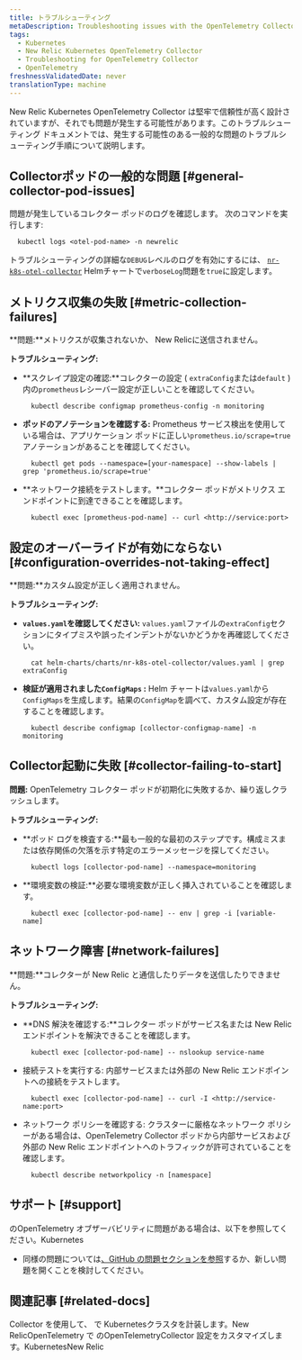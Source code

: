 ```yaml
---
title: トラブルシューティング
metaDescription: Troubleshooting issues with the OpenTelemetry Collector in Kubernetes.
tags:
  - Kubernetes
  - New Relic Kubernetes OpenTelemetry Collector
  - Troubleshooting for OpenTelemetry Collector
  - OpenTelemetry
freshnessValidatedDate: never
translationType: machine
---
```


New Relic Kubernetes OpenTelemetry Collector は堅牢で信頼性が高く設計されていますが、それでも問題が発生する可能性があります。このトラブルシューティング ドキュメントでは、発生する可能性のある一般的な問題のトラブルシューティング手順について説明します。

## Collectorポッドの一般的な問題 [#general-collector-pod-issues]

問題が発生しているコレクター ポッドのログを確認します。 次のコマンドを実行します:

```shell
  kubectl logs <otel-pod-name> -n newrelic
```

トラブルシューティングの詳細な`DEBUG`レベルのログを有効にするには、 [`nr-k8s-otel-collector`](https://github.com/newrelic/helm-charts/tree/master/charts/nr-k8s-otel-collector#values) Helmチャートで`verboseLog`問題を`true`に設定します。

## メトリクス収集の失敗 [#metric-collection-failures]

**問題:**メトリクスが収集されないか、 New Relicに送信されません。

**トラブルシューティング:**

* **スクレイプ設定の確認:**コレクターの設定 ( `extraConfig`または`default` ) 内の`prometheus`レシーバー設定が正しいことを確認してください。

  ```shell
    kubectl describe configmap prometheus-config -n monitoring
  ```

* **ポッドのアノテーションを確認する:** Prometheus サービス検出を使用している場合は、アプリケーション ポッドに正しい`prometheus.io/scrape=true`アノテーションがあることを確認してください。

  ```shell
    kubectl get pods --namespace=[your-namespace] --show-labels | grep 'prometheus.io/scrape=true'
  ```

* **ネットワーク接続をテストします。**コレクター ポッドがメトリクス エンドポイントに到達できることを確認します。

  ```shell
    kubectl exec [prometheus-pod-name] -- curl <http://service:port>
  ```

## 設定のオーバーライドが有効にならない [#configuration-overrides-not-taking-effect]

**問題:**カスタム設定が正しく適用されません。

**トラブルシューティング:**

* **`values.yaml`を確認してください:** `values.yaml`ファイルの`extraConfig`セクションにタイプミスや誤ったインデントがないかどうかを再確認してください。

  ```shell
    cat helm-charts/charts/nr-k8s-otel-collector/values.yaml | grep extraConfig
  ```

* **検証が適用されました`ConfigMaps` :** Helm チャートは`values.yaml`から`ConfigMaps`を生成します。結果の`ConfigMap`を調べて、カスタム設定が存在することを確認します。

  ```shell
    kubectl describe configmap [collector-configmap-name] -n monitoring
  ```

## Collector起動に失敗 [#collector-failing-to-start]

**問題:** OpenTelemetry コレクター ポッドが初期化に失敗するか、繰り返しクラッシュします。

**トラブルシューティング:**

* **ポッド ログを検査する:**最も一般的な最初のステップです。構成ミスまたは依存関係の欠落を示す特定のエラーメッセージを探してください。

  ```shell
    kubectl logs [collector-pod-name] --namespace=monitoring
  ```

* **環境変数の検証:**必要な環境変数が正しく挿入されていることを確認します。

  ```shell
    kubectl exec [collector-pod-name] -- env | grep -i [variable-name]
  ```

## ネットワーク障害 [#network-failures]

**問題:**コレクターが New Relic と通信したりデータを送信したりできません。

**トラブルシューティング:**

* **DNS 解決を確認する:**コレクター ポッドがサービス名または New Relic エンドポイントを解決できることを確認します。

  ```shell
    kubectl exec [collector-pod-name] -- nslookup service-name
  ```

* 接続テストを実行する: 内部サービスまたは外部の New Relic エンドポイントへの接続をテストします。

  ```shell
    kubectl exec [collector-pod-name] -- curl -I <http://service-name:port>
  ```

* ネットワーク ポリシーを確認する: クラスターに厳格なネットワーク ポリシーがある場合は、OpenTelemetry Collector ポッドから内部サービスおよび外部の New Relic エンドポイントへのトラフィックが許可されていることを確認します。

  ```shell
    kubectl describe networkpolicy -n [namespace]
  ```

## サポート [#support]

のOpenTelemetry オブザーバビリティに問題がある場合は、以下を参照してください。Kubernetes

* 同様の問題については[、GitHub の問題セクションを参照](https://github.com/newrelic/helm-charts/issues)するか、新しい問題を開くことを検討してください。

## 関連記事 [#related-docs]

<DocTiles>
  <DocTile title="Kubernetes用のOpenTelemetry Collectorをインストールする" path="/docs/kubernetes-pixie/k8s-otel/install/">
    Collector を使用して、 で Kubernetesクラスタを計装します。New RelicOpenTelemetry
  </DocTile>

  <DocTile title="OpenTelemetry Kubernetesの高度な設定" path="/docs/kubernetes-pixie/k8s-otel/advance-config/">
    で のOpenTelemetryCollector 設定をカスタマイズします。KubernetesNew Relic
  </DocTile>
</DocTiles>